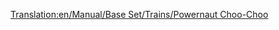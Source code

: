 [[Translation:en/Manual/Base Set/Trains/Powernaut Choo-Choo]]
{{en/Trains|Image=[[File:en/Powernautchoochoo.png]]
|Cost=£17,578 ($35,156)
|Speed=96 km/h (60 mph)
|Weight=130 t
|Power=900 hp (671 kW)
|Annual=£2,132 ($4,264)
|Designed=1952
|Lifespan=20 
|Capacity=N/A
|Description=A slightly better train than the Ploddyphut Choo-Choo, but still nothing special.
|Real-life=Fictional
}}